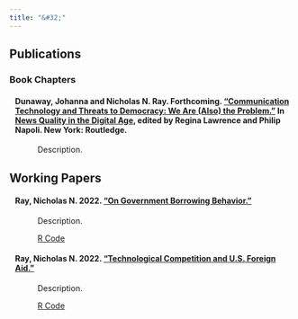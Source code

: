 ```yaml
---
title: "&#32;"
---
```

<section>
  <h1> Publications </h1>
    <h3> Book Chapters </h3>
    <h4 style="margin-left: 10px;"> Dunaway, Johanna and Nicholas N. Ray. Forthcoming. <a href=Dunaway,_Ray,_Lawrence_and_Napoli_Pre-Print_Copy.pdf> "Communication Technology and Threats to Democracy: We Are (Also) the Problem."</a> In <a href=https://www.routledge.com/News-Quality-in-the-Digital-Age/Lawrence-Napoli/p/book/9781032191775> News Quality in the Digital Age</a>, edited by Regina Lawrence and Philip Napoli. New York: Routledge. </h4>
    <p style="margin-left: 50px;"> Description.
    </p>
</section>

<section>
  <h1> Working Papers </h1>
    <h4 style="margin-left: 10px;"> Ray, Nicholas N. 2022. <a href=https://github.com/nnray/On_Government_Borrowing_Behavior-LaTeX_Code_and_.pdf/blob/main/.pdf/On_Government_Borrowing_Behavior.pdf> "On Government Borrowing Behavior."</a> </h4>
    <p style="margin-left: 50px;"> Description.
    </p>
    <p style="margin-left: 50px;"> <a href=https://github.com/nnray/On_Government_Borrowing_Behavior-R_Code_and_Data>R Code <i class="fa fa-github fa-lg"></i></a>
    </p>
    <h4 style="margin-left: 10px;"> Ray, Nicholas N. 2022. <a href=https://github.com/nnray/Technological_Competition_and_U.S._Foreign_Aid-LaTeX_Code_and_.pdf/blob/main/.pdf/Technological_Change_and_U_S__Foreign_Aid.pdf> "Technological Competition and U.S. Foreign Aid."</a> </h4>
    <p style="margin-left: 50px;"> Description.
    </p>
    <p style="margin-left: 50px;"> <a href=https://github.com/nnray/Technological_Competition_and_U.S._Foreign_Aid-R_Code_and_Data>R Code <i class="fa fa-github fa-lg"></i></a>
</section>